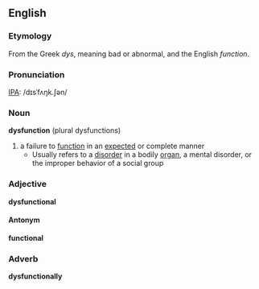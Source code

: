 ==English==

===Etymology===
From the Greek ''dys'', meaning bad or abnormal, and the English ''function''.

===Pronunciation===
[[IPA]]: /dɪsˈfʌŋk.ʃən/

=== Noun ===
'''dysfunction''' (plural dysfunctions)
# a failure to [[function]] in an [[expected]] or complete manner
#*Usually refers to a [[disorder]] in a bodily [[organ]], a mental disorder, or the improper behavior of a social group

=== Adjective ===
'''dysfunctional'''

==== Antonym ====
'''functional'''

=== Adverb ===
'''dysfunctionally'''